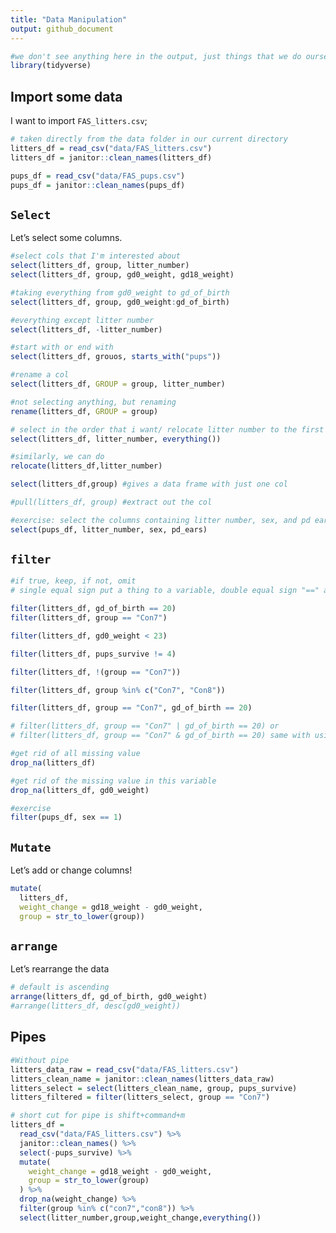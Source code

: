 ```yaml
---
title: "Data Manipulation"
output: github_document
---
```


```r
#we don't see anything here in the output, just things that we do ourselves in the background
library(tidyverse)
```

## Import some data

I want to import `FAS_litters.csv`;

```r
# taken directly from the data folder in our current directory
litters_df = read_csv("data/FAS_litters.csv")
litters_df = janitor::clean_names(litters_df)

pups_df = read_csv("data/FAS_pups.csv")
pups_df = janitor::clean_names(pups_df)
```

## `Select`

Let's select some columns.

```{r， eval=FALSE}
#select cols that I'm interested about
select(litters_df, group, litter_number)
select(litters_df, group, gd0_weight, gd18_weight)

#taking everything from gd0_weight to gd_of_birth
select(litters_df, group, gd0_weight:gd_of_birth)

#everything except litter number 
select(litters_df, -litter_number)

#start with or end with 
select(litters_df, grouos, starts_with("pups"))

#rename a col
select(litters_df, GROUP = group, litter_number)

#not selecting anything, but renaming 
rename(litters_df, GROUP = group)

# select in the order that i want/ relocate litter number to the first col
select(litters_df, litter_number, everything())

#similarly, we can do 
relocate(litters_df,litter_number)

select(litters_df,group) #gives a data frame with just one col

#pull(litters_df, group) #extract out the col
```

```r
#exercise: select the columns containing litter number, sex, and pd ears from pups data
select(pups_df, litter_number, sex, pd_ears)
```

## `filter`

```r
#if true, keep, if not, omit
# single equal sign put a thing to a variable, double equal sign "==" actually compares whether two things are equal 

filter(litters_df, gd_of_birth == 20)
filter(litters_df, group == "Con7")

filter(litters_df, gd0_weight < 23)

filter(litters_df, pups_survive != 4)

filter(litters_df, !(group == "Con7"))

filter(litters_df, group %in% c("Con7", "Con8"))

filter(litters_df, group == "Con7", gd_of_birth == 20)

# filter(litters_df, group == "Con7" | gd_of_birth == 20) or 
# filter(litters_df, group == "Con7" & gd_of_birth == 20) same with using a comma 

#get rid of all missing value
drop_na(litters_df)

#get rid of the missing value in this variable
drop_na(litters_df, gd0_weight)
```

```r
#exercise 
filter(pups_df, sex == 1)
```


## `Mutate`

Let's add or change columns!

```r
mutate(
  litters_df, 
  weight_change = gd18_weight - gd0_weight,
  group = str_to_lower(group))
```

## `arrange`

Let's rearrange the data

```r
# default is ascending
arrange(litters_df, gd_of_birth, gd0_weight)
#arrange(litters_df, desc(gd0_weight))
```

## Pipes

```r
#Without pipe
litters_data_raw = read_csv("data/FAS_litters.csv")
litters_clean_name = janitor::clean_names(litters_data_raw)
litters_select = select(litters_clean_name, group, pups_survive)
litters_filtered = filter(litters_select, group == "Con7")

# short cut for pipe is shift+command+m
litters_df = 
  read_csv("data/FAS_litters.csv") %>%
  janitor::clean_names() %>% 
  select(-pups_survive) %>% 
  mutate(
    weight_change = gd18_weight - gd0_weight,
    group = str_to_lower(group)
  ) %>% 
  drop_na(weight_change) %>% 
  filter(group %in% c("con7","con8")) %>% 
  select(litter_number,group,weight_change,everything())

```

